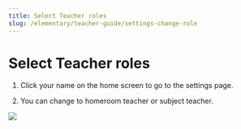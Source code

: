 ```yaml
---
title: Select Teacher roles
slug: /elementary/teacher-guide/settings-change-role
---
```



# Select Teacher roles

1. Click your name on the home screen to go to the settings page.

2. You can change to homeroom teacher or subject teacher.

<Image src="/img/en/elementary/teacher/10-02.jpg" size="lg" />
